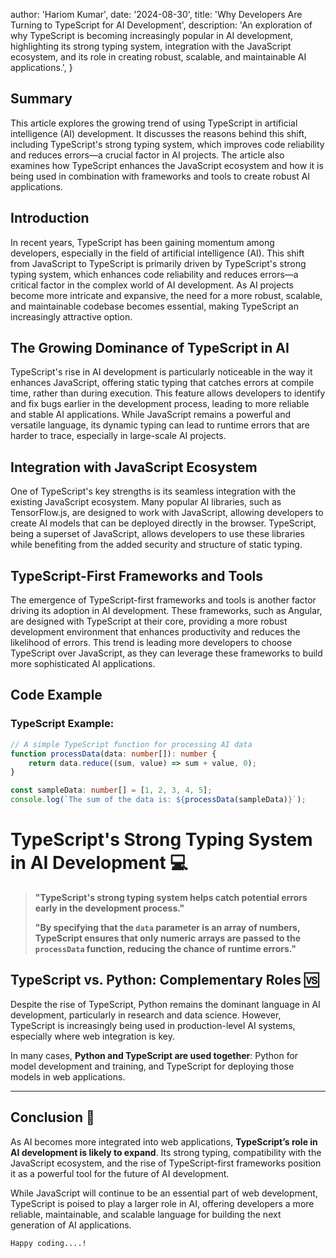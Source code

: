 
  author: 'Hariom Kumar',
  date: '2024-08-30',
  title: 'Why Developers Are Turning to TypeScript for AI Development',
  description:
    'An exploration of why TypeScript is becoming increasingly popular in AI development, highlighting its strong typing system, integration with the JavaScript ecosystem, and its role in creating robust, scalable, and maintainable AI applications.',
}


## Summary

This article explores the growing trend of using TypeScript in artificial intelligence (AI) development. It discusses the reasons behind this shift, including TypeScript's strong typing system, which improves code reliability and reduces errors—a crucial factor in AI projects. The article also examines how TypeScript enhances the JavaScript ecosystem and how it is being used in combination with frameworks and tools to create robust AI applications.

## Introduction

In recent years, TypeScript has been gaining momentum among developers, especially in the field of artificial intelligence (AI). This shift from JavaScript to TypeScript is primarily driven by TypeScript's strong typing system, which enhances code reliability and reduces errors—a critical factor in the complex world of AI development. As AI projects become more intricate and expansive, the need for a more robust, scalable, and maintainable codebase becomes essential, making TypeScript an increasingly attractive option.

## The Growing Dominance of TypeScript in AI

TypeScript's rise in AI development is particularly noticeable in the way it enhances JavaScript, offering static typing that catches errors at compile time, rather than during execution. This feature allows developers to identify and fix bugs earlier in the development process, leading to more reliable and stable AI applications. While JavaScript remains a powerful and versatile language, its dynamic typing can lead to runtime errors that are harder to trace, especially in large-scale AI projects.

## Integration with JavaScript Ecosystem

One of TypeScript's key strengths is its seamless integration with the existing JavaScript ecosystem. Many popular AI libraries, such as TensorFlow.js, are designed to work with JavaScript, allowing developers to create AI models that can be deployed directly in the browser. TypeScript, being a superset of JavaScript, allows developers to use these libraries while benefiting from the added security and structure of static typing.

## TypeScript-First Frameworks and Tools

The emergence of TypeScript-first frameworks and tools is another factor driving its adoption in AI development. These frameworks, such as Angular, are designed with TypeScript at their core, providing a more robust development environment that enhances productivity and reduces the likelihood of errors. This trend is leading more developers to choose TypeScript over JavaScript, as they can leverage these frameworks to build more sophisticated AI applications.

## Code Example

### TypeScript Example:

```typescript
// A simple TypeScript function for processing AI data
function processData(data: number[]): number {
    return data.reduce((sum, value) => sum + value, 0);
}

const sampleData: number[] = [1, 2, 3, 4, 5];
console.log(`The sum of the data is: ${processData(sampleData)}`);
```
# TypeScript's Strong Typing System in AI Development 💻

> **"TypeScript's strong typing system helps catch potential errors early in the development process."**  
> 
> **"By specifying that the `data` parameter is an array of numbers, TypeScript ensures that only numeric arrays are passed to the `processData` function, reducing the chance of runtime errors."**

## TypeScript vs. Python: Complementary Roles 🆚

Despite the rise of TypeScript, Python remains the dominant language in AI development, particularly in research and data science. However, TypeScript is increasingly being used in production-level AI systems, especially where web integration is key.

In many cases, **Python and TypeScript are used together**: Python for model development and training, and TypeScript for deploying those models in web applications.

---

## Conclusion 🎯

As AI becomes more integrated into web applications, **TypeScript’s role in AI development is likely to expand**. Its strong typing, compatibility with the JavaScript ecosystem, and the rise of TypeScript-first frameworks position it as a powerful tool for the future of AI development.

While JavaScript will continue to be an essential part of web development, TypeScript is poised to play a larger role in AI, offering developers a more reliable, maintainable, and scalable language for building the next generation of AI applications.

```
Happy coding....!
```
